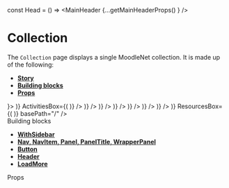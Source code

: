 const Head = () => <MainHeader {...getMainHeaderProps() } />

<Meta title="Pages|Collection" component={Collection}/>

# Collection
The `Collection` page displays a single MoodleNet collection. It is made up of the following:
- **[Story](#story)**
- **[Building blocks](#modules)**
- **[Props](#props)**

<Preview>
  <Story name="Collection page">
    <WithSidebar 
      HeaderBox={Head}
      SidebarBox={<Sidebar {...getSidebarProps()}/>}>
      <Collection 
        collectionName="Spaced repetition"
        loadMoreActivities={getLoadMoreProps()}
        loadMoreResources={getLoadMoreProps()}
        loadMoreFollowers={getLoadMoreProps()}
        HeroCollectionBox={(<HeroCollection {...getHeroCollectionProps(true)} />)}
        ActivitiesBox={(<React.Fragment>
          <ActivityPreview {...activityPreviewProps('Added a link', <Resource {...ResourcePreviewProps() }/>)} />
          <ActivityPreview {...activityPreviewProps('Uploaded a resource', <Resource {...ResourcePreviewProps('license', 'pdf' ) }/>)} />
          <ActivityPreview {...activityPreviewProps('Created a comment', <Comment {...CommentPreviewProps() }/>)} />
          <ActivityPreview {...activityPreviewProps('Created a comment', <Comment {...CommentPreviewProps() }/>)} />
          <ActivityPreview {...activityPreviewProps('Like a comment', <LikedComment {...LikedCommentPreviewProps() }/>)} />
          <ActivityPreview {...activityPreviewProps('Created a comment', <Comment {...CommentPreviewProps() }/>)} />
          <ActivityPreview {...activityPreviewProps('Created a comment', <Comment {...CommentPreviewProps() }/>)} />
        </React.Fragment>)}
        ResourcesBox={(<React.Fragment>
          <Resource {...ResourcePreviewProps() } />
          <Resource {...ResourcePreviewProps('license', 'pdf') } />
          <Resource {...ResourcePreviewProps() } />
          <Resource {...ResourcePreviewProps('license', 'pdf') } />
          <Resource {...ResourcePreviewProps() } />
          <Resource {...ResourcePreviewProps('license', 'pdf') } />
          <Resource {...ResourcePreviewProps() } />
          <Resource {...ResourcePreviewProps() } />
        </React.Fragment>)}
        basePath="/"
      />
    </WithSidebar>
  </Story>
</Preview>

<div id="modules">Building blocks</div>

- **[WithSidebar](#)**
- **[Nav, NavItem, Panel, PanelTitle, WrapperPanel](#)**
- **[Button](#)**
- **[Header](#)**
- **[LoadMore](#)**

<div id="props">Props</div>

<Props of={Collection} />